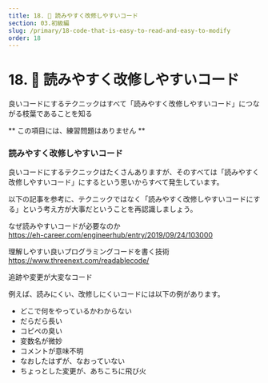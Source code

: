 ```yaml
---
title: 18. 🤔 読みやすく改修しやすいコード
section: 03.初級編
slug: /primary/18-code-that-is-easy-to-read-and-easy-to-modify
order: 18
---
```


# 18. 🤔 読みやすく改修しやすいコード

<p className="goal">良いコードにするテクニックはすべて「読みやすく改修しやすいコード」につながる枝葉であることを知る</p>

** この項目には、練習問題はありません **

### 読みやすく改修しやすいコード

良いコードにするテクニックはたくさんありますが、そのすべては「読みやすく改修しやすいコード」にするという思いからすべて発生しています。

以下の記事を参考に、テクニックではなく「読みやすく改修しやすいコードにする」という考え方が大事だということを再認識しましょう。

なぜ読みやすいコードが必要なのか  
https://eh-career.com/engineerhub/entry/2019/09/24/103000

理解しやすい良いプログラミングコードを書く技術  
https://www.threenext.com/readablecode/

追跡や変更が大変なコード

例えば、読みにくい、改修しにくいコードには以下の例があります。

- どこで何をやっているかわからない
- だらだら長い
- コピペの臭い
- 変数名が微妙
- コメントが意味不明
- なおしたはずが、なおっていない
- ちょっとした変更が、あちこちに飛び火
